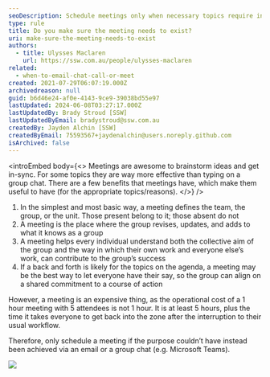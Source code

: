 ```yaml
---
seoDescription: Schedule meetings only when necessary topics require in-person discussion or collaboration to achieve collective understanding and alignment.
type: rule
title: Do you make sure the meeting needs to exist?
uri: make-sure-the-meeting-needs-to-exist
authors:
  - title: Ulysses Maclaren
    url: https://ssw.com.au/people/ulysses-maclaren
related:
  - when-to-email-chat-call-or-meet
created: 2021-07-29T06:07:19.000Z
archivedreason: null
guid: b6d46e24-af0e-4143-9ce9-39038bd55e97
lastUpdated: 2024-06-08T03:27:17.000Z
lastUpdatedBy: Brady Stroud [SSW]
lastUpdatedByEmail: bradystroud@ssw.com.au
createdBy: Jayden Alchin [SSW]
createdByEmail: 75593567+jaydenalchin@users.noreply.github.com
isArchived: false
---
```


<introEmbed
  body={<>
Meetings are awesome to brainstorm ideas and get in-sync. For some topics they are way more effective than typing on a group chat. There are a few benefits that meetings have, which make them useful to have (for the appropriate topics/reasons).
  </>}
/>
1. In the simplest and most basic way, a meeting defines the team, the group, or the unit. Those present belong to it; those absent do not
2. A meeting is the place where the group revises, updates, and adds to what it knows as a group
3. A meeting helps every individual understand both the collective aim of the group and the way in which their own work and everyone else’s work, can contribute to the group’s success
4. If a back and forth is likely for the topics on the agenda, a meeting may be the best way to let everyone have their say, so the group can align on a shared commitment to a course of action

However, a meeting is an expensive thing, as the operational cost of a 1 hour meeting with 5 attendees is not 1 hour. It is at least 5 hours, plus the time it takes everyone to get back into the zone after the interruption to their usual workflow.

Therefore, only schedule a meeting if the purpose couldn’t have instead been achieved via an email or a group chat (e.g. Microsoft Teams).

![](/uploads/rules/make-sure-the-meeting-needs-to-exist/meeting-could-be-email.jpg)

